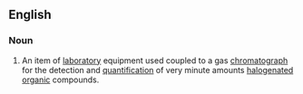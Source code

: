 ==English==
{{wikipedia}}

===Noun===
{{en-noun}}

# {{lb|en|analytical chemistry}} An item of [[laboratory]] equipment used coupled to a gas [[chromatograph]] for the detection and [[quantification]] of very minute amounts [[halogenated]] [[organic]] compounds.